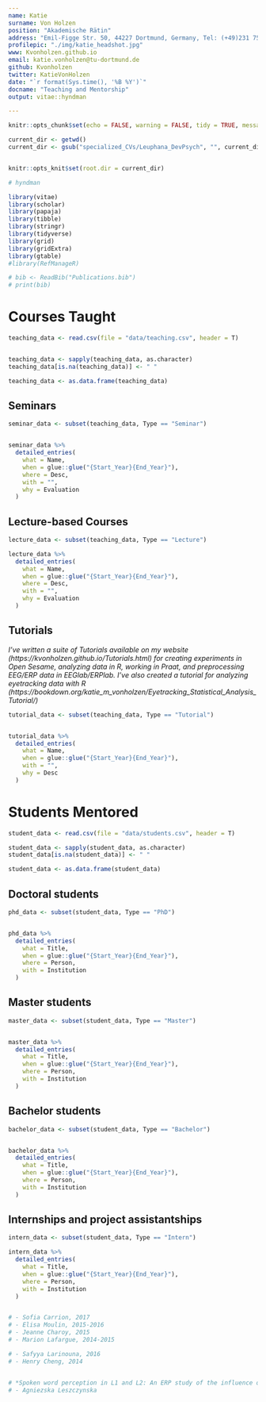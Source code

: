 ```yaml
---
name: Katie
surname: Von Holzen
position: "Akademische Rätin"
address: "Emil-Figge Str. 50, 44227 Dortmund, Germany, Tel: (+49)231 755-2850"
profilepic: "./img/katie_headshot.jpg"
www: Kvonholzen.github.io
email: katie.vonholzen@tu-dortmund.de
github: Kvonholzen
twitter: KatieVonHolzen
date: "`r format(Sys.time(), '%B %Y')`"
docname: "Teaching and Mentorship"
output: vitae::hyndman

---
```


```r
knitr::opts_chunk$set(echo = FALSE, warning = FALSE, tidy = TRUE, message = FALSE, error = FALSE)

current_dir <- getwd()
current_dir <- gsub("specialized_CVs/Leuphana_DevPsych", "", current_dir)


knitr::opts_knit$set(root.dir = current_dir)

# hyndman

library(vitae)
library(scholar)
library(papaja)
library(tibble)
library(stringr)
library(tidyverse)
library(grid)
library(gridExtra)
library(gtable)
#library(RefManageR)

# bib <- ReadBib("Publications.bib")
# print(bib)


```


# Courses Taught


```r

teaching_data <- read.csv(file = "data/teaching.csv", header = T)


teaching_data <- sapply(teaching_data, as.character)
teaching_data[is.na(teaching_data)] <- " "

teaching_data <- as.data.frame(teaching_data)


```


## Seminars


```r

seminar_data <- subset(teaching_data, Type == "Seminar")


seminar_data %>%
  detailed_entries(
    what = Name,
    when = glue::glue("{Start_Year}{End_Year}"),
    where = Desc,
    with = "",
    why = Evaluation
  )

```


## Lecture-based Courses

```r

lecture_data <- subset(teaching_data, Type == "Lecture")

lecture_data %>%
  detailed_entries(
    what = Name,
    when = glue::glue("{Start_Year}{End_Year}"),
    where = Desc,
    with = "",
    why = Evaluation
  )

```


## Tutorials

*I've written a suite of Tutorials available on my website (https://kvonholzen.github.io/Tutorials.html) for creating experiments in Open Sesame, analyzing data in R, working in Praat, and preprocessing EEG/ERP data in EEGlab/ERPlab. I've also created a tutorial for analyzing eyetracking data with R (https://bookdown.org/katie_m_vonholzen/Eyetracking_Statistical_Analysis_Tutorial/)*

```r

tutorial_data <- subset(teaching_data, Type == "Tutorial")


tutorial_data %>%
  detailed_entries(
    what = Name,
    when = glue::glue("{Start_Year}{End_Year}"),
    with = "",
    why = Desc
  )

```


# Students Mentored


```r

student_data <- read.csv(file = "data/students.csv", header = T)

student_data <- sapply(student_data, as.character)
student_data[is.na(student_data)] <- " "

student_data <- as.data.frame(student_data)

```

## Doctoral students

```r

phd_data <- subset(student_data, Type == "PhD")


phd_data %>%
  detailed_entries(
    what = Title,
    when = glue::glue("{Start_Year}{End_Year}"),
    where = Person,
    with = Institution
  )


```

## Master students

```r

master_data <- subset(student_data, Type == "Master")


master_data %>%
  detailed_entries(
    what = Title,
    when = glue::glue("{Start_Year}{End_Year}"),
    where = Person,
    with = Institution
  )


```


## Bachelor students

```r

bachelor_data <- subset(student_data, Type == "Bachelor")


bachelor_data %>%
  detailed_entries(
    what = Title,
    when = glue::glue("{Start_Year}{End_Year}"),
    where = Person,
    with = Institution
  )

```

## Internships and project assistantships

```r

intern_data <- subset(student_data, Type == "Intern")

intern_data %>%
  detailed_entries(
    what = Title,
    when = glue::glue("{Start_Year}{End_Year}"),
    where = Person,
    with = Institution
  )


# - Sofia Carrion, 2017
# - Elisa Moulin, 2015-2016
# - Jeanne Charoy, 2015
# - Marion Lafargue, 2014-2015 

# - Safyya Larinouna, 2016
# - Henry Cheng, 2014 


# *Spoken word perception in L1 and L2: An ERP study of the influence of speaker, gender, frequency, and repetition*, Georg-August-Universität Göttingen, 2012
# - Agniezska Leszczynska

```


